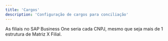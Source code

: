 ```yaml
---
title: 'Cargos'
description: 'Configuração de cargos para conciliação'
---
```


As filiais no SAP Business One seria cada CNPJ, mesmo que seja mais de 1 estrutura de Matriz X Filial.
